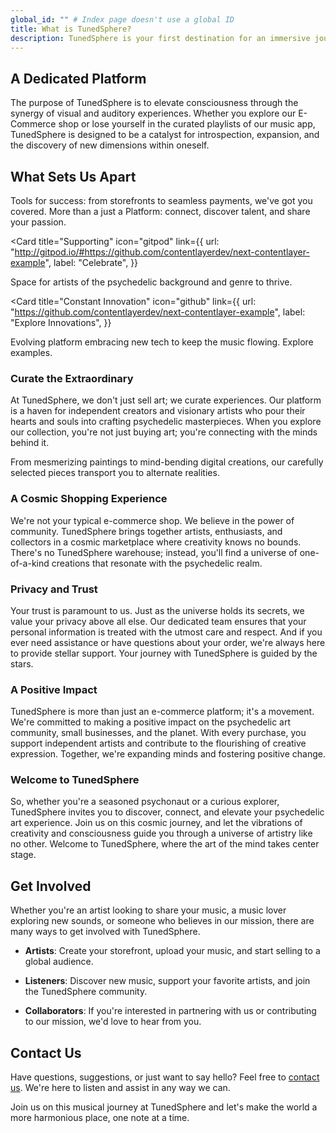 ```yaml
---
global_id: "" # Index page doesn't use a global ID
title: What is TunedSphere?
description: TunedSphere is your first destination for an immersive journey into the world of psychedelic art. We are happy to introduce an E-Commerce shop, and hope every One will find a wide array of captivating, mind-expanding artwork that transcends boundaries and invites you to explore the depths of creativity and consciousness.
---
```


## A Dedicated Platform

The purpose of TunedSphere is to elevate consciousness through the synergy of visual and auditory experiences. Whether you explore our E-Commerce shop or lose yourself in the curated playlists of our music app, TunedSphere is designed to be a catalyst for introspection, expansion, and the discovery of new dimensions within oneself.

## What Sets Us Apart

<div className="mt-8 grid gap-6 md:grid-cols-2">
  <Card title="Empowering Creators" icon="gitpod" link={{ url: 'http://gitpod.io/#https://github.com/contentlayerdev/next-contentlayer-example', label: 'Tuned In' }}>
    Tools for success: from storefronts to seamless payments, we've got you covered.
  </Card>
<Card
  title="Connecting Communities"
  icon="gitpod"
  link={{
    url: "http://gitpod.io/#https://github.com/contentlayerdev/next-contentlayer-example",
    label: "Connect",
  }}
>
  More than a just a Platform: connect, discover talent, and share your passion.
</Card>

<Card
  title="Supporting"
  icon="gitpod"
  link={{
    url: "http://gitpod.io/#https://github.com/contentlayerdev/next-contentlayer-example",
    label: "Celebrate",
  }}
>
  Space for artists of the psychedelic background and genre to thrive.
</Card>

<Card
  title="Constant Innovation"
  icon="github"
  link={{
    url: "https://github.com/contentlayerdev/next-contentlayer-example",
    label: "Explore Innovations",
  }}
>
  Evolving platform embracing new tech to keep the music flowing. Explore
  examples.
</Card>
</div>

### Curate the Extraordinary

At TunedSphere, we don't just sell art; we curate experiences. Our platform is a haven for independent creators and visionary artists who pour their hearts and souls into crafting psychedelic masterpieces. When you explore our collection, you're not just buying art; you're connecting with the minds behind it.

From mesmerizing paintings to mind-bending digital creations, our carefully selected pieces transport you to alternate realities.

### A Cosmic Shopping Experience

We're not your typical e-commerce shop. We believe in the power of community. TunedSphere brings together artists, enthusiasts, and collectors in a cosmic marketplace where creativity knows no bounds. There's no TunedSphere warehouse; instead, you'll find a universe of one-of-a-kind creations that resonate with the psychedelic realm.

### Privacy and Trust

Your trust is paramount to us. Just as the universe holds its secrets, we value your privacy above all else. Our dedicated team ensures that your personal information is treated with the utmost care and respect. And if you ever need assistance or have questions about your order, we're always here to provide stellar support. Your journey with TunedSphere is guided by the stars.

### A Positive Impact

TunedSphere is more than just an e-commerce platform; it's a movement. We're committed to making a positive impact on the psychedelic art community, small businesses, and the planet. With every purchase, you support independent artists and contribute to the flourishing of creative expression. Together, we're expanding minds and fostering positive change.

### Welcome to TunedSphere

So, whether you're a seasoned psychonaut or a curious explorer, TunedSphere invites you to discover, connect, and elevate your psychedelic art experience. Join us on this cosmic journey, and let the vibrations of creativity and consciousness guide you through a universe of artistry like no other. Welcome to TunedSphere, where the art of the mind takes center stage.

## Get Involved

Whether you're an artist looking to share your music, a music lover exploring new sounds, or someone who believes in our mission, there are many ways to get involved with TunedSphere.

- **Artists**: Create your storefront, upload your music, and start selling to a global audience.

- **Listeners**: Discover new music, support your favorite artists, and join the TunedSphere community.

- **Collaborators**: If you're interested in partnering with us or contributing to our mission, we'd love to hear from you.

## Contact Us

Have questions, suggestions, or just want to say hello? Feel free to [contact us](https://tunedsphere.com/contact). We're here to listen and assist in any way we can.

Join us on this musical journey at TunedSphere and let's make the world a more harmonious place, one note at a time.
